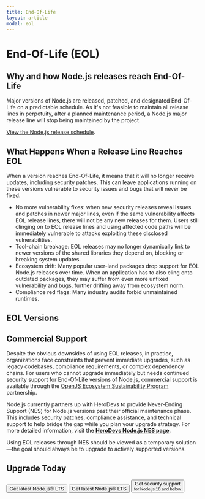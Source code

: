 ```yaml
---
title: End-Of-Life
layout: article
modal: eol
---
```


# End-Of-Life (EOL)

## Why and how Node.js releases reach End-Of-Life

Major versions of Node.js are released, patched, and designated End-Of-Life on a predictable schedule. As it's not feasible to maintain all release lines in perpetuity, after a planned maintenance period, a Node.js major release line will stop being maintained by the project.

[View the Node.js release schedule](/about/releases/).

## What Happens When a Release Line Reaches EOL

When a version reaches End-Of-Life, it means that it will no longer receive updates, including security patches. This can leave applications running on these versions vulnerable to security issues and bugs that will never be fixed.

- No more vulnerability fixes: when new security releases reveal issues and patches in newer major lines, even if the same vulnerability affects EOL release lines, there will not be any new releases for them. Users still clinging on to EOL release lines and using affected code paths will be immediately vulnerable to attacks exploiting these disclosed vulnerabilities. 
- Tool-chain breakage: EOL releases may no longer dynamically link to newer versions of the shared libraries they depend on, blocking or breaking system updates.
- Ecosystem drift: Many popular user-land packages drop support for EOL Node.js releases over time. When an application has to also cling onto outdated packages, they may suffer from even more unfixed vulnerability and bugs, further drifting away from ecosystem norm.
- Compliance red flags: Many industry audits forbid unmaintained runtimes.

## EOL Versions

<EOLTable />

## Commercial Support

Despite the obvious downsides of using EOL releases, in practice, organizations face constraints that prevent immediate upgrades, such as legacy codebases, compliance requirements, or complex dependency chains. For users who cannot upgrade immediately but needs continued security support for End-Of-Life versions of Node.js, commercial support is available through the [OpenJS Ecosystem Sustainability Program](https://openjsf.org/partners) partnership.

Node.js currently partners up with HeroDevs to provide Never-Ending Support (NES) for Node.js versions past their official maintenance phase. This includes security patches, compliance assistance, and technical support to help bridge the gap while you plan your upgrade strategy. For more detailed information, visit the [**HeroDevs Node.js NES page**](https://www.herodevs.com/support/node-nes?utm_source=NodeJS+&utm_medium=Link&utm_campaign=Nodejs_eol_support).

Using EOL releases through NES should be viewed as a temporary solution—the goal should always be to upgrade to actively supported versions.

## Upgrade Today

<div className="flex flex-col gap-2">
  <Button kind="special" className="!hidden dark:!block" href="/download">Get latest Node.js® LTS</Button>
  <Button kind="primary" className="!block dark:!hidden" href="/download">Get latest Node.js® LTS</Button>

  <Button kind="secondary" className="!block" href="https://www.herodevs.com/support/node-nes?utm_source=NodeJS+&utm_medium=Link&utm_campaign=Nodejs_eol_support">
    <span>Get security support</span>
    <br />
    <small className="!text-xs">for Node.js 18 and below</small>
  </Button>
</div>
